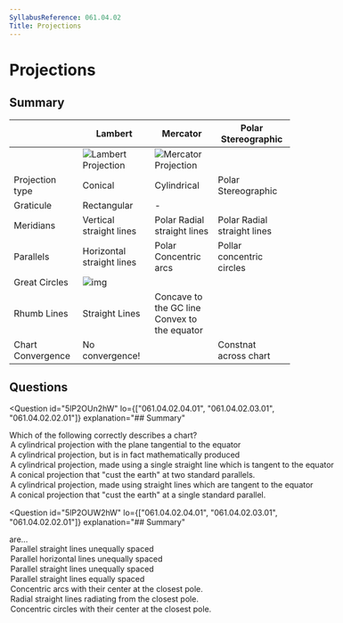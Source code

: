 ```yaml
---
SyllabusReference: 061.04.02
Title: Projections
---
```


# Projections

## Summary

|                   | Lambert                                            | Mercator                                            | Polar Stereographic         |
| ----------------- | -------------------------------------------------- | --------------------------------------------------- | --------------------------- |
|                   | ![Lambert Projection](images/061.04.02.02-01.jpeg) | ![Mercator Projection](images/061.04.02.03-01.jpeg) |                             |
| Projection type   | Conical                                            | Cylindrical                                         | Polar Stereographic         |
| Graticule         | Rectangular                                        | -                                                   |                             |
| Meridians         | Vertical straight lines                            | Polar Radial straight lines                         | Polar Radial straight lines |
| Parallels         | Horizontal straight lines                          | Polar Concentric arcs                               | Pollar concentric circles   |
| Great Circles     | ![img]()                                           |                                                     |                             |
| Rhumb Lines       | Straight Lines                                     | Concave to the GC line <br> Convex to the equator   |                             |
| Chart Convergence | No convergence!                                    |                                                     | Constnat across chart       |

## Questions

<Question
  id="5lP2OUn2hW"
  lo={["061.04.02.04.01", "061.04.02.03.01", "061.04.02.02.01"]}
  explanation="## Summary"
>
  <Text variant="oneCorrect">
    Which of the following correctly describes a <Subject /> chart?
  </Text>
  <Option id="5lP2OUn2hW-1" key="1" subject={["Mercator"]} why="">
    A cylindrical projection with the plane tangential to the equator
  </Option>
  <Option id="5lP2OUn2hW-2" key="1" subject={["Mercator"]} why="">
    A cylindrical projection, but is in fact mathematically produced
  </Option>
  <Option id="5lP2OUn2hW-3" key="1" subject={["Mercator"]} why="">
    A cylindrical projection, made using a single straight line which is tangent
    to the equator
  </Option>
  <Option id="5lP2OUn2hW-4" subject={["Lambert"]} why="">
    A conical projection that "cust the earth" at two standard parallels.
  </Option>
  <Option
    id="5lP2OUn2hW-5"
    why="Closely describes a Mercator projection, but A single straight line is used, not multiple"
  >
    A cylindrical projection, made using straight lines which are tangent to the
    equator
  </Option>
  <Option
    id="5lP2OUn2hW-6"
    why="Closely describes a Lambert projection, but two standard parallels are cut, not one."
  >
    A conical projection that "cust the earth" at a single standard parallel.
  </Option>
</Question>

<Question
  id="5lP2OUW2hW"
  lo={["061.04.02.04.01", "061.04.02.03.01", "061.04.02.02.01"]}
  explanation="## Summary"
>
  <Text variant="oneCorrect">
    <Subject /> are...
  </Text>
  <Option
    id="5lP2OUW2hW-1"
    subject={["Parallels of latitude on a Direct Mercator Chart"]}
  >
    Parallel straight lines unequally spaced
  </Option>
  <Option
    id="5lP2OUW2hW-2"
    subject={["Parallels of latitude on a Direct Mercator Chart"]}
  >
    Parallel horizontal lines unequally spaced
  </Option>
  <Option
    id="5lP2OUW2hW-3"
    subject={["Parallels of latitude on a Conformal Lambert Chart"]}
  >
    Parallel straight lines unequally spaced
  </Option>
  <Option
    id="5lP2OUW2hW-4"
    subject={["Meridians on a Conformal Lambert Chart"]}
  >
    Parallel straight lines equally spaced
  </Option>
  <Option id="5lP2OUW2hW-5" subject={["Parallels on a Direct Mercator Chart"]}>
    Concentric arcs with their center at the closest pole.
  </Option>
  <Option
    id="5lP2OUW2hW-6"
    subject={[
      "Meridians on a Direct Mercator Chart",
      "Meridians on a Polar Stereographic Chart",
    ]}
  >
    Radial straight lines radiating from the closest pole.
  </Option>
  <Option
    id="5lP2OUW2hW-7"
    subject={["Parallels on a Polar Stereographic Chart"]}
  >
    Concentric circles with their center at the closest pole.
  </Option>
</Question>
